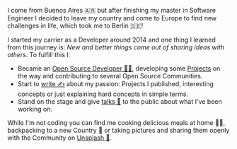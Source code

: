 I come from Buenos Aires 🇦🇷 but after finishing my master in Software Engineer I decided to leave my country and come to Europe to find new challenges in life, which took me to Berlin 🇩🇪!

I started my carrier as a Developer around 2014 and one thing I learned from this journey is: _New and better things come out of sharing ideas with others_. To fulfill this I:

- Became an [Open Source Developer 👨‍💻](https://github.com/EmaSuriano), developing some [Projects](#projects) on the way and contributing to several Open Source Communities.
- Start to [write ✍️](/blog) about my passion: Projects I published, interesting concepts or just explaining hard concepts in simple terms.
- Stand on the stage and give [talks 🎤](/talks) to the public about what I've been working on.

While I'm not coding you can find me cooking delicious meals at home 👨‍🍳, backpacking to a new Country 🎒 or taking pictures and sharing them openly with the Community on [Unsplash 📸](https://unsplash.com/@emasuriano).
